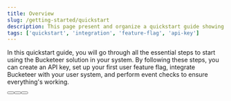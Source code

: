 ```yaml
---
title: Overview
slug: /getting-started/quickstart
description: This page present and organize a quickstart guide showing the main steps to create and integrate a feature flag into your system.
tags: ['quickstart', 'integration', 'feature-flag', 'api-key']
---
```



In this quickstart guide, you will go through all the essential steps to start using the Bucketeer solution in your system. By following these steps, you can create an API key, set up your first user feature flag, integrate Bucketeer with your user system, and perform event checks to ensure everything's working.

<ButtonShelf>
  <Button
    redirect="/getting-started/quickstart/create-an-api-key"
    title="1. Create an API key"
    info="Create an API key to be used on the integration of your first feature flag."
  />
  <Button
    redirect="/getting-started/quickstart/create-your-first-flag"
    title="2. Create your first feature flag"
    info="Guides you in creating your first feature flag, describing the required information."
  />
  <Button
    redirect="/getting-started/quickstart/integrate-bucketeer"
    title="3. Integrate Bucketeer"
    info="Present all steps to create and integrate a feature flag into your system."
  />
</ButtonShelf>
